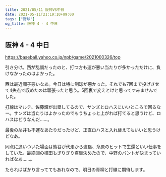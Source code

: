 ```yaml
---
title: 2021/05/11 阪神VS中日
date: 2021-05-11T21:19:10+09:00
tags: ["野球"]
og_title: 阪神 4 - 4 中日
---
```


## 阪神 4 - 4 中日

https://baseball.yahoo.co.jp/npb/game/2021000326/top

引き分け。西が乱調だったのと、打つ方も運が悪い当たりが多かっただけに、負けなかったのはよかった。

西は最近調子悪いなあ。今日は特に制球が悪かった。それでも7回まで投げさせて4失点で収めたのは頑張ったと思う。5回裏で変えとけと思ってすみませんでした。

打線はマルテ、佐藤輝が出塁してるので、サンズとロハスにいいところで回るなー。サンズは当たりはよかったのでもうちょっと上がれば打てると思うけど、ロハスはどうなんだ……。

最後の糸井も不運なあたりだったけど、正直ロハスと入れ替えてもいいと思うけどなあ。

同点に追いついた場面は熊谷が代走から盗塁、糸原のヒットで生還といい仕事をしていた。最終回の植田もぎりぎり盗塁決めたので、中野のバントが決まっていればなあ……。

たらればばかり言っててもあれなので、明日の青柳と打線に期待します。
